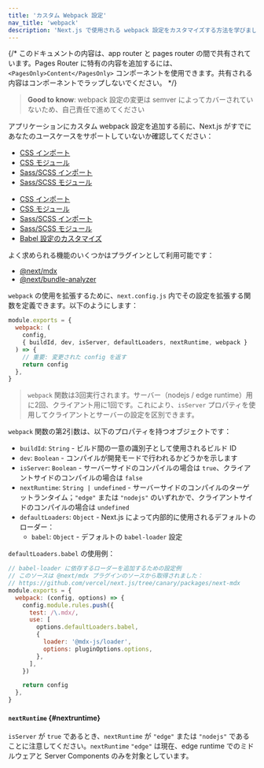 ```yaml
---
title: 'カスタム Webpack 設定'
nav_title: 'webpack'
description: 'Next.js で使用される webpack 設定をカスタマイズする方法を学びましょう'
---
```


{/* このドキュメントの内容は、app router と pages router の間で共有されています。Pages Router に特有の内容を追加するには、`<PagesOnly>Content</PagesOnly>` コンポーネントを使用できます。共有される内容はコンポーネントでラップしないでください。 */}

> **Good to know**: webpack 設定の変更は semver によってカバーされていないため、自己責任で進めてください

アプリケーションにカスタム webpack 設定を追加する前に、Next.js がすでにあなたのユースケースをサポートしていないか確認してください：

<AppOnly>

- [CSS インポート](/docs/app/building-your-application/styling/css)
- [CSS モジュール](/docs/app/building-your-application/styling/css#css-modules)
- [Sass/SCSS インポート](/docs/app/building-your-application/styling/sass)
- [Sass/SCSS モジュール](/docs/app/building-your-application/styling/sass)

</AppOnly>

<PagesOnly>

- [CSS インポート](https://nextjs.org/docs/canary/pages/building-your-application/styling)
- [CSS モジュール](https://nextjs.org/docs/canary/pages/building-your-application/styling/css)
- [Sass/SCSS インポート](https://nextjs.org/docs/canary/pages/building-your-application/styling/sass)
- [Sass/SCSS モジュール](https://nextjs.org/docs/canary/pages/building-your-application/styling/sass)
- [Babel 設定のカスタマイズ](https://nextjs.org/docs/canary/pages/guides/babel)

</PagesOnly>

よく求められる機能のいくつかはプラグインとして利用可能です：

- [@next/mdx](https://github.com/vercel/next.js/tree/canary/packages/next-mdx)
- [@next/bundle-analyzer](https://github.com/vercel/next.js/tree/canary/packages/next-bundle-analyzer)

`webpack` の使用を拡張するために、`next.config.js` 内でその設定を拡張する関数を定義できます。以下のようにします：

```js title="next.config.js"
module.exports = {
  webpack: (
    config,
    { buildId, dev, isServer, defaultLoaders, nextRuntime, webpack }
  ) => {
    // 重要: 変更された config を返す
    return config
  },
}
```

> `webpack` 関数は3回実行されます。サーバー（nodejs / edge runtime）用に2回、クライアント用に1回です。これにより、`isServer` プロパティを使用してクライアントとサーバーの設定を区別できます。

`webpack` 関数の第2引数は、以下のプロパティを持つオブジェクトです：

- `buildId`: `String` - ビルド間の一意の識別子として使用されるビルド ID
- `dev`: `Boolean` - コンパイルが開発モードで行われるかどうかを示します
- `isServer`: `Boolean` - サーバーサイドのコンパイルの場合は `true`、クライアントサイドのコンパイルの場合は `false`
- `nextRuntime`: `String | undefined` - サーバーサイドのコンパイルのターゲットランタイム；`"edge"` または `"nodejs"` のいずれかで、クライアントサイドのコンパイルの場合は `undefined`
- `defaultLoaders`: `Object` - Next.js によって内部的に使用されるデフォルトのローダー：
  - `babel`: `Object` - デフォルトの `babel-loader` 設定

`defaultLoaders.babel` の使用例：

```js
// babel-loader に依存するローダーを追加するための設定例
// このソースは @next/mdx プラグインのソースから取得されました：
// https://github.com/vercel/next.js/tree/canary/packages/next-mdx
module.exports = {
  webpack: (config, options) => {
    config.module.rules.push({
      test: /\.mdx/,
      use: [
        options.defaultLoaders.babel,
        {
          loader: '@mdx-js/loader',
          options: pluginOptions.options,
        },
      ],
    })

    return config
  },
}
```

#### `nextRuntime` {#nextruntime}

`isServer` が `true` であるとき、`nextRuntime` が `"edge"` または `"nodejs"` であることに注意してください。`nextRuntime` `"edge"` は現在、edge runtime でのミドルウェアと Server Components のみを対象としています。
